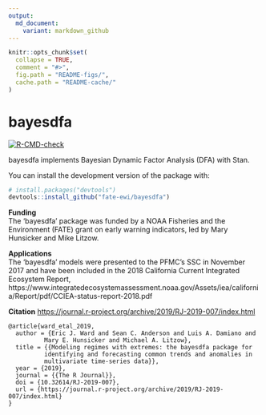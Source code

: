 ```yaml
---
output:
  md_document:
    variant: markdown_github
---
```


<!-- README.md is generated from README.Rmd. Please edit that file -->

```r
knitr::opts_chunk$set(
  collapse = TRUE,
  comment = "#>",
  fig.path = "README-figs/",
  cache.path = "README-cache/"
)
```

# bayesdfa

  <!-- badges: start -->
  [![R-CMD-check](https://github.com/fate-ewi/bayesdfa/workflows/R-CMD-check/badge.svg)](https://github.com/fate-ewi/bayesdfa/actions)
  <!-- badges: end -->
  
bayesdfa implements Bayesian Dynamic Factor Analysis (DFA) with Stan.

You can install the development version of the package with:

```r
# install.packages("devtools")
devtools::install_github("fate-ewi/bayesdfa")
```

**Funding**  
The 'bayesdfa' package was funded by a NOAA Fisheries and the Environment (FATE) grant on early warning indicators, led by Mary Hunsicker and Mike Litzow. 

**Applications**  
The 'bayesdfa' models were presented to the PFMC's SSC in November 2017 and have been included in the 2018 California Current Integrated Ecosystem Report, https://www.integratedecosystemassessment.noaa.gov/Assets/iea/california/Report/pdf/CCIEA-status-report-2018.pdf

**Citation**
<https://journal.r-project.org/archive/2019/RJ-2019-007/index.html>

```
@article{ward_etal_2019,
  author = {Eric J. Ward and Sean C. Anderson and Luis A. Damiano and
          Mary E. Hunsicker and Michael A. Litzow},
  title = {{Modeling regimes with extremes: the bayesdfa package for
          identifying and forecasting common trends and anomalies in
          multivariate time-series data}},
  year = {2019},
  journal = {{The R Journal}},
  doi = {10.32614/RJ-2019-007},
  url = {https://journal.r-project.org/archive/2019/RJ-2019-007/index.html}
}
```
